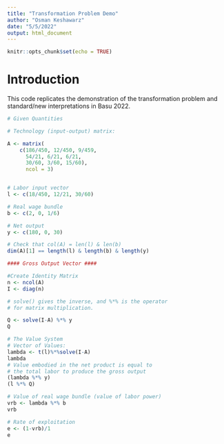 ```yaml
---
title: "Transformation Problem Demo"
author: "Osman Keshawarz"
date: "5/5/2022"
output: html_document
---
```


```r
knitr::opts_chunk$set(echo = TRUE)
```
# Introduction

This code replicates the demonstration of the transformation problem and standard/new interpretations in Basu 2022.

```r
# Given Quantities

# Technology (input-output) matrix:

A <- matrix(
    c(186/450, 12/450, 9/459,
      54/21, 6/21, 6/21,
      30/60, 3/60, 15/60),
      ncol = 3)


# Labor input vector
l <- c(18/450, 12/21, 30/60)

# Real wage bundle
b <- c(2, 0, 1/6)

# Net output
y <- c(180, 0, 30)

# Check that col(A) = len(l) & len(b)
dim(A)[1] == length(l) & length(b) & length(y)
```
```r
#### Gross Output Vector ####

#Create Identity Matrix
n <- ncol(A)
I <- diag(n)

# solve() gives the inverse, and %*% is the operator
# for matrix multiplication.

Q <- solve(I-A) %*% y
Q
```
```r
# The Value System
# Vector of Values:
lambda <- t(l)%*%solve(I-A)
lambda
# Value embodied in the net product is equal to 
# the total labor to produce the gross output
(lambda %*% y) 
(l %*% Q)

# Value of real wage bundle (value of labor power)
vrb <- lambda %*% b
vrb

# Rate of exploitation
e <- (1-vrb)/1
e
```


